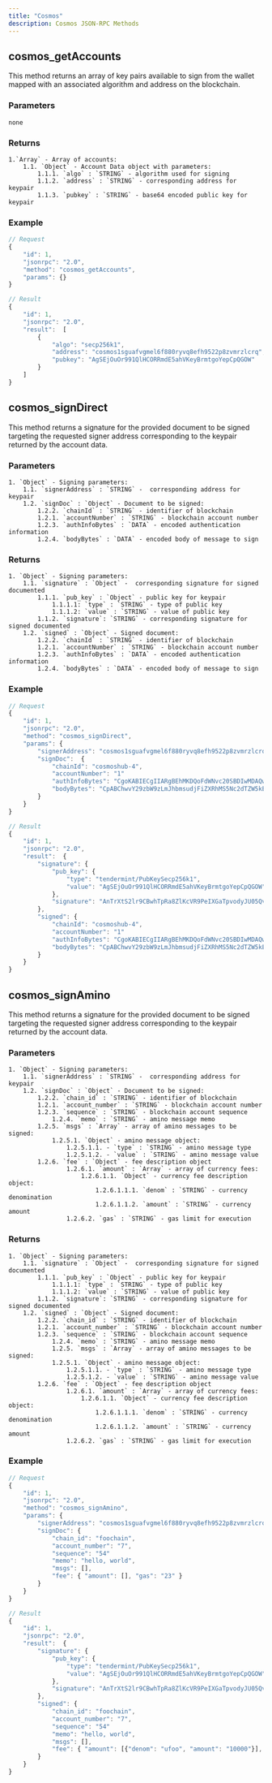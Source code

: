 ```yaml
---
title: "Cosmos"
description: Cosmos JSON-RPC Methods
---
```


## cosmos_getAccounts

This method returns an array of key pairs available to sign from the wallet mapped with an associated algorithm and address on the blockchain.

### Parameters

    none

### Returns

    1.`Array` - Array of accounts:
    	1.1. `Object` - Account Data object with parameters:
    		1.1.1. `algo` : `STRING` - algorithm used for signing
    		1.1.2. `address` : `STRING` - corresponding address for keypair
    		1.1.3. `pubkey` : `STRING` - base64 encoded public key for keypair

### Example

```javascript
// Request
{
    "id": 1,
    "jsonrpc": "2.0",
    "method": "cosmos_getAccounts",
    "params": {}
}

// Result
{
    "id": 1,
    "jsonrpc": "2.0",
    "result":  [
        {
            "algo": "secp256k1",
            "address": "cosmos1sguafvgmel6f880ryvq8efh9522p8zvmrzlcrq",
            "pubkey": "AgSEjOuOr991QlHCORRmdE5ahVKeyBrmtgoYepCpQGOW"
        }
    ]
}
```

## cosmos_signDirect

This method returns a signature for the provided document to be signed targeting the requested signer address corresponding to the keypair returned by the account data.

### Parameters

    1. `Object` - Signing parameters:
    	1.1. `signerAddress` : `STRING` -  corresponding address for keypair
    	1.2. `signDoc` : `Object` - Document to be signed:
    		1.2.2. `chainId` : `STRING` - identifier of blockchain
    		1.2.1. `accountNumber` : `STRING` - blockchain account number
    		1.2.3. `authInfoBytes` : `DATA` - encoded authentication information
    		1.2.4. `bodyBytes` : `DATA` - encoded body of message to sign

### Returns

    1. `Object` - Signing parameters:
    	1.1. `signature` : `Object` -  corresponding signature for signed documented
            1.1.1. `pub_key` : `Object` - public key for keypair
                1.1.1.1: `type` : `STRING` - type of public key
                1.1.1.2: `value` : `STRING` - value of public key
            1.1.2. `signature`: `STRING` - corresponding signature for signed documented
    	1.2. `signed` : `Object` - Signed document:
    		1.2.2. `chainId` : `STRING` - identifier of blockchain
    		1.2.1. `accountNumber` : `STRING` - blockchain account number
    		1.2.3. `authInfoBytes` : `DATA` - encoded authentication information
    		1.2.4. `bodyBytes` : `DATA` - encoded body of message to sign

### Example

```javascript
// Request
{
    "id": 1,
    "jsonrpc": "2.0",
    "method": "cosmos_signDirect",
    "params": {
        "signerAddress": "cosmos1sguafvgmel6f880ryvq8efh9522p8zvmrzlcrq",
        "signDoc":  {
            "chainId": "cosmoshub-4",
            "accountNumber": "1"
            "authInfoBytes": "CgoKABIECgIIARgBEhMKDQoFdWNvc20SBDIwMDAQwJoM",
            "bodyBytes": "CpABChwvY29zbW9zLmJhbmsudjFiZXRhMS5Nc2dTZW5kEnAKLWNvc21vczFwa3B0cmU3ZmRrbDZnZnJ6bGVzamp2aHhobGMzcjRnbW1rOHJzNhItY29zbW9zMXF5cHF4cHE5cWNyc3N6ZzJwdnhxNnJzMHpxZzN5eWM1bHp2N3h1GhAKBXVjb3NtEgcxMjM0NTY3"
        }
    }
}

// Result
{
    "id": 1,
    "jsonrpc": "2.0",
    "result":  {
        "signature": {
            "pub_key": {
                "type": "tendermint/PubKeySecp256k1",
                "value": "AgSEjOuOr991QlHCORRmdE5ahVKeyBrmtgoYepCpQGOW"
            },
            "signature": "AnTrXtS2lr9CBwhTpRa8ZlKcVR9PeIXGaTpvodyJU05QvRKVjIkQfOZl5JhdkfxCY+a6rhwCOYVcbKQTJlMw4w=="
        },
        "signed": {
            "chainId": "cosmoshub-4",
            "accountNumber": "1"
            "authInfoBytes": "CgoKABIECgIIARgBEhMKDQoFdWNvc20SBDIwMDAQwJoM",
            "bodyBytes": "CpABChwvY29zbW9zLmJhbmsudjFiZXRhMS5Nc2dTZW5kEnAKLWNvc21vczFwa3B0cmU3ZmRrbDZnZnJ6bGVzamp2aHhobGMzcjRnbW1rOHJzNhItY29zbW9zMXF5cHF4cHE5cWNyc3N6ZzJwdnhxNnJzMHpxZzN5eWM1bHp2N3h1GhAKBXVjb3NtEgcxMjM0NTY3"
        }
    }
}
```

## cosmos_signAmino

This method returns a signature for the provided document to be signed targeting the requested signer address corresponding to the keypair returned by the account data.

### Parameters

    1. `Object` - Signing parameters:
    	1.1. `signerAddress` : `STRING` -  corresponding address for keypair
    	1.2. `signDoc` : `Object` - Document to be signed:
    		1.2.2. `chain_id` : `STRING` - identifier of blockchain
    		1.2.1. `account_number` : `STRING` - blockchain account number
    		1.2.3. `sequence` : `STRING` - blockchain account sequence
    			1.2.4. `memo` : `STRING` - amino message memo
    		1.2.5. `msgs` : `Array` - array of amino messages to be signed:
    			1.2.5.1. `Object` - amino message object:
    				1.2.5.1.1. - `type` : `STRING` - amino message type
    				1.2.5.1.2. - `value` : `STRING` - amino message value
    		1.2.6. `fee` : `Object` - fee description object
    				1.2.6.1. `amount` : `Array` - array of currency fees:
    					1.2.6.1.1. `Object` - currency fee description object:
    						1.2.6.1.1.1. `denom` : `STRING` - currency denomination
    						1.2.6.1.1.2. `amount` : `STRING` - currency amount
    				1.2.6.2. `gas` : `STRING` - gas limit for execution

### Returns

    1. `Object` - Signing parameters:
    	1.1. `signature` : `Object` -  corresponding signature for signed documented
            1.1.1. `pub_key` : `Object` - public key for keypair
                1.1.1.1: `type` : `STRING` - type of public key
                1.1.1.2: `value` : `STRING` - value of public key
            1.1.2. `signature`: `STRING` - corresponding signature for signed documented
    	1.2. `signed` : `Object` - Signed document:
    		1.2.2. `chain_id` : `STRING` - identifier of blockchain
    		1.2.1. `account_number` : `STRING` - blockchain account number
    		1.2.3. `sequence` : `STRING` - blockchain account sequence
    			1.2.4. `memo` : `STRING` - amino message memo
    			1.2.5. `msgs` : `Array` - array of amino messages to be signed:
    			1.2.5.1. `Object` - amino message object:
    				1.2.5.1.1. - `type` : `STRING` - amino message type
    				1.2.5.1.2. - `value` : `STRING` - amino message value
    		1.2.6. `fee` : `Object` - fee description object
    				1.2.6.1. `amount` : `Array` - array of currency fees:
    					1.2.6.1.1. `Object` - currency fee description object:
    						1.2.6.1.1.1. `denom` : `STRING` - currency denomination
    						1.2.6.1.1.2. `amount` : `STRING` - currency amount
    				1.2.6.2. `gas` : `STRING` - gas limit for execution

### Example

```javascript
// Request
{
    "id": 1,
    "jsonrpc": "2.0",
    "method": "cosmos_signAmino",
    "params": {
        "signerAddress": "cosmos1sguafvgmel6f880ryvq8efh9522p8zvmrzlcrq",
        "signDoc": {
            "chain_id": "foochain",
            "account_number": "7",
            "sequence": "54"
            "memo": "hello, world",
            "msgs": [],
            "fee": { "amount": [], "gas": "23" }
        }
    }
}

// Result
{
    "id": 1,
    "jsonrpc": "2.0",
    "result":  {
        "signature": {
            "pub_key": {
                "type": "tendermint/PubKeySecp256k1",
                "value": "AgSEjOuOr991QlHCORRmdE5ahVKeyBrmtgoYepCpQGOW"
            },
            "signature": "AnTrXtS2lr9CBwhTpRa8ZlKcVR9PeIXGaTpvodyJU05QvRKVjIkQfOZl5JhdkfxCY+a6rhwCOYVcbKQTJlMw4w=="
        },
        "signed": {
            "chain_id": "foochain",
            "account_number": "7",
            "sequence": "54"
            "memo": "hello, world",
            "msgs": [],
            "fee": { "amount": [{"denom": "ufoo", "amount": "10000"}], "gas": "23" }
        }
    }
}
```

